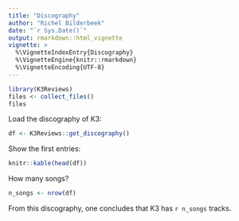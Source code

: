 ```yaml
---
title: "Discography"
author: "Richel Bilderbeek"
date: "`r Sys.Date()`"
output: rmarkdown::html_vignette
vignette: >
  %\VignetteIndexEntry{Discography}
  %\VignetteEngine{knitr::rmarkdown}
  %\VignetteEncoding{UTF-8}
---
```



```r
library(K3Reviews)
files <- collect_files()
files
```

Load the discography of K3:

```r
df <- K3Reviews::get_discography()
```

Show the first entries:

```r
knitr::kable(head(df))
```

How many songs?

```r
n_songs <- nrow(df)
```

From this discography, one concludes that K3 has `r n_songs` tracks.
